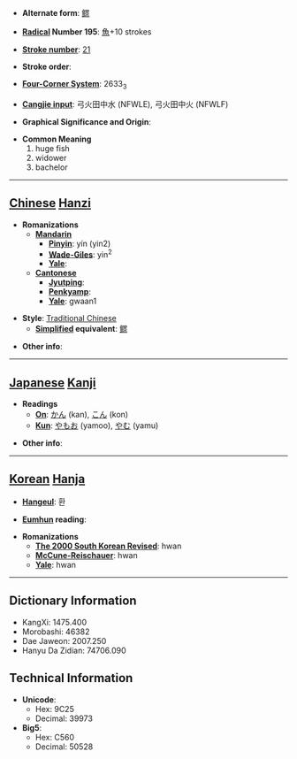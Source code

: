 * '''Alternate form''': [[鳏]]

* '''[[Wiktionary:Chinese radical index| Radical]] Number 195''': [[Wiktionary:Chinese radical index 魚|魚]]+10 strokes

* '''[[Wiktionary:Chinese total strokes index|Stroke number]]''': [[Wiktionary:Chinese total strokes index 21|21]]

* '''Stroke order''': 

* '''[[Wiktionary:Chinese four corner index|Four-Corner System]]''': 2633<sub>3</sub>

* '''[[Wiktionary:Chinese Cangjie index|Cangjie input]]''': 弓火田中水 (NFWLE), 弓火田中火 (NFWLF)

* '''Graphical Significance and Origin''': 

* '''Common Meaning'''
*#huge fish
*# widower
*# bachelor


----

== [[Chinese]] [[Hanzi]] ==

* '''Romanizations'''
** '''[[Mandarin]]'''
*** '''[[Pinyin]]''': yín (yin2)
*** '''[[Wade-Giles]]''': yin<sup>2</sup>
*** '''[[Yale]]''': 
** '''[[Cantonese]]'''
*** '''[[Jyutping]]''':
*** '''[[Penkyamp]]''': 
*** '''[[Yale]]''': gwaan1

* '''Style''': [[Traditional Chinese]] 
** '''[[Simplified Chinese|Simplified]] equivalent''': [[鳏]]

* '''Other info''': 

----

== [[Japanese]] [[Kanji]] ==

* '''Readings'''
** '''[[On]]''': [[かん]] (kan), [[こん]] (kon)
** '''[[Kun]]''': [[やもお]] (yamoo), [[やむ]] (yamu)

* '''Other info''':  

----

== [[Korean]] [[Hanja]] ==

* '''[[Hangeul]]''': 환

* '''[[Eumhun]] reading''': 

* '''Romanizations'''
** '''[[The 2000 South Korean Revised Romanization|The 2000 South Korean Revised]]''': hwan
** '''[[McCune-Reischauer]]''': hwan
** '''[[Yale]]''': hwan

----

== Dictionary Information ==

* KangXi: 1475.400
* Morobashi: 46382
* Dae Jaweon: 2007.250
* Hanyu Da Zidian: 74706.090

== Technical Information ==

* '''Unicode''':
** Hex: 9C25
** Decimal: 39973
* '''Big5''':
** Hex: C560
** Decimal: 50528
